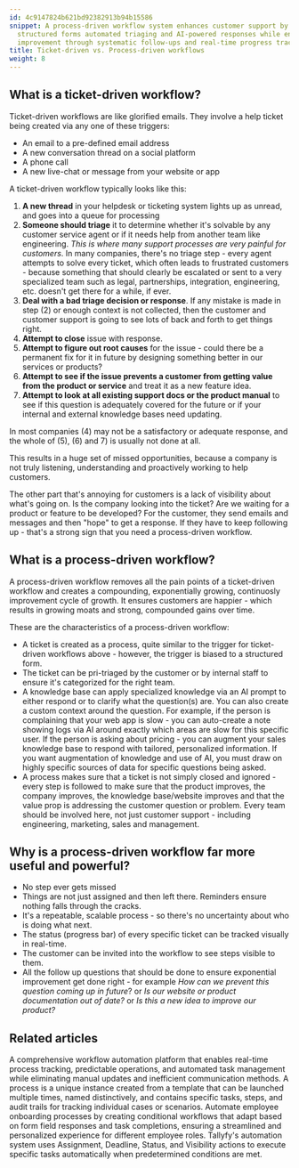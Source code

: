 ```yaml
---
id: 4c9147824b621bd92382913b94b15586
snippet: A process-driven workflow system enhances customer support by implementing
  structured forms automated triaging and AI-powered responses while ensuring continuous
  improvement through systematic follow-ups and real-time progress tracking.
title: Ticket-driven vs. Process-driven workflows
weight: 8
---
```


## What is a ticket-driven workflow?

Ticket-driven workflows are like glorified emails. They involve a help ticket being created via any one of these triggers:

* An email to a pre-defined email address
* A new conversation thread on a social platform
* A phone call
* A new live-chat or message from your website or app

A ticket-driven workflow typically looks like this:

1. **A new thread** in your helpdesk or ticketing system lights up as unread, and goes into a queue for processing
2. **Someone should triage** it to determine whether it's solvable by any customer service agent or if it needs help from another team like engineering. _This is where many support processes are very painful for customers_. In many companies, there's no triage step - every agent attempts to solve every ticket, which often leads to frustrated customers - because something that should clearly be escalated or sent to a very specialized team such as legal, partnerships, integration, engineering, etc. doesn't get there for a while, if ever.
3. **Deal with a bad triage decision or response**. If any mistake is made in step (2) or enough context is not collected, then the customer and customer support is going to see lots of back and forth to get things right.
4. **Attempt to close** issue with response.
5. **Attempt to figure out root causes** for the issue  - could there be a permanent fix for it in future by designing something better in our services or products?
6. **Attempt to see if the issue prevents a customer from getting value from the product or service** and treat it as a new feature idea.
7. **Attempt to look at all existing support docs or the product manual** to see if this question is adequately covered for the future or if your internal and external knowledge bases need updating.

In most companies (4) may not be a satisfactory or adequate response, and the whole of (5), (6) and 7) is usually not done at all.

This results in a huge set of missed opportunities, because a company is not truly listening, understanding and proactively working to help customers.

The other part that's annoying for customers is a lack of visibility about what's going on. Is the company looking into the ticket? Are we waiting for a product or feature to be developed? For the customer, they send emails and messages and then "hope" to get a response. If they have to keep following up - that's a strong sign that you need a process-driven workflow.

## What is a process-driven workflow?

A process-driven workflow removes all the pain points of a ticket-driven workflow and creates a compounding, exponentially growing, continuosly improvement cycle of growth. It ensures customers are happier - which results in growing moats and strong, compounded gains over time.

These are the characteristics of a process-driven workflow:

* A ticket is created as a process, quite similar to the trigger for ticket-driven workflows above - however, the trigger is biased to a structured form.
* The ticket can be pri-triaged by the customer or by internal staff to ensure it's categorized for the right team.
* A knowledge base can apply specialized knowledge via an AI prompt to either respond or to clarify what the question(s) are. You can also create a custom context around the question. For example, if the person is complaining that your web app is slow - you can auto-create a note showing logs via AI around exactly which areas are slow for this specific user. If the person is asking about pricing - you can augment your sales knowledge base to respond with tailored, personalized information. If you want augmentation of knowledge and use of AI, you must draw on highly specific sources of data for specific questions being asked.
* A process makes sure that a ticket is not simply closed and ignored - every step is followed to make sure that the product improves, the company improves, the knowledge base/website improves and that the value prop is addressing the customer question or problem. Every team should be involved here, not just customer support - including engineering, marketing, sales and management.

## Why is a process-driven workflow far more useful and powerful?

* No step ever gets missed
* Things are not just assigned and then left there. Reminders ensure nothing falls through the cracks.
* It's a repeatable, scalable process - so there's no uncertainty about who is doing what next.
* The status (progress bar) of every specific ticket can be tracked visually in real-time.
* The customer can be invited into the workflow to see steps visible to them.
* All the follow up questions that should be done to ensure exponential improvement get done right - for example _How can we prevent this question coming up in future_? or _Is our website or product documentation out of date?_ or _Is this a new idea to improve our product?_


## Related articles
<CardGrid>
<LinkTitleCard header="<b>Features > Real time status</b>" href="/products/pro/tutorials/features/real-time-status/" > A comprehensive workflow automation platform that enables real-time process tracking, predictable operations, and automated task management while eliminating manual updates and inefficient communication methods. </LinkTitleCard>
<LinkTitleCard header="<b>Tracking And Tasks > More about processes</b>" href="/products/pro/tracking-and-tasks/processes/" > A process is a unique instance created from a template that can be launched multiple times, named distinctively, and contains specific tasks, steps, and audit trails for tracking individual cases or scenarios. </LinkTitleCard>
<LinkTitleCard header="<b>Tutorials > Create an automation</b>" href="/products/pro/tutorials/how-can-tallyfy-automate-and-streamline-my-processes/" > Automate employee onboarding processes by creating conditional workflows that adapt based on form field responses and task completions, ensuring a streamlined and personalized experience for different employee roles. </LinkTitleCard>
<LinkTitleCard header="<b>Automations > Actions</b>" href="/products/pro/documenting/templates/automations/actions/" > Tallyfy's automation system uses Assignment, Deadline, Status, and Visibility actions to execute specific tasks automatically when predetermined conditions are met. </LinkTitleCard>
</CardGrid>
